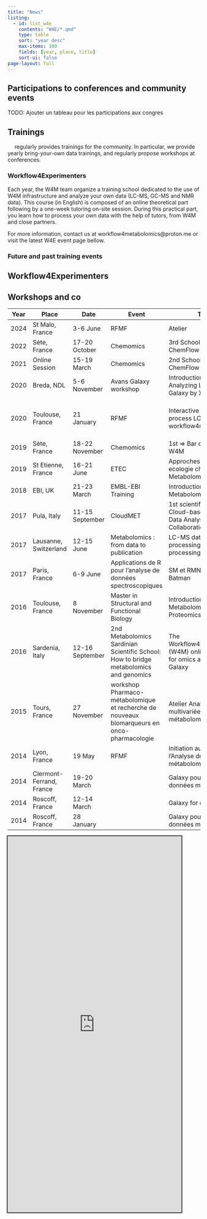 ---
title: "News"
listing: 
  - id: list_w4e
    contents: "W4E/*.qmd"
    type: table
    sort: "year desc"
    max-items: 100
    fields: [year, place, title]
    sort-ui: false
page-layout: full
---

## Participations to conferences and community events

TODO: Ajouter un tableau pour les participations aux congres

## Trainings

![](/images/W4M_icon.svg){height=1em} regularly provides trainings for the community. 
In particular, we provide yearly bring-your-own data trainings, and regularly propose workshops at conferences.

### Workflow4Experimenters ![](/images/W4E_icon.svg){height=1em}

Each year, the W4M team organize a training school dedicated to the use of W4M infrastructure and analyze your own data (LC-MS, GC-MS and NMR data). 
This course (in English) is composed of an online theoretical part following by a one-week tutoring on-site session. 
During this practical part, you learn how to process your own data with the help of tutors, from W4M and close partners.

For more information, contact us at workflow4metabolomics@proton.me or visit the latest W4E event page bellow. 

### Future and past training events

::: {.panel-tabset}
## Workflow4Experimenters

:::{#list_w4e}
:::

## Workshops and co

| Year | Place                    | Date            | Event                                                                                       | Training                                                                             | Speaker                                     |
|------|--------------------------|-----------------|---------------------------------------------------------------------------------------------|--------------------------------------------------------------------------------------|---------------------------------------------|
| 2024 | St Malo, France          | 3-6 June        | RFMF                                                                                        | Atelier                                                                              |                                             |
| 2022 | Sète, France             | 17-20 October   | Chemomics                                                                                   | 3rd School => Bar camp ChemFlow / W4M                                                |                                             |
| 2021 | Online Session           | 15-19 March     | Chemomics                                                                                   | 2nd School => Bar camp ChemFlow / W4M                                                |                                             |
| 2020 | Breda, NDL               | 5-6 November    | Avans Galaxy workshop                                                                       | Introduction of to XCMS, Analyzing LC-MS data with Galaxy by XCMS functions          | Yann Guitton                                |
| 2020 | Toulouse, France         | 21 January      | RFMF                                                                                        | Interactive tutorial, How to process LC-MS data with workflow4metabolomics.org       | Y Guitton, M. Tremblay-Franco, F. Giacomoni |
| 2019 | Sète, France             | 18-22 November  | Chemomics                                                                                   | 1st => Bar camp ChemFlow / W4M                                                       |                                             |
| 2019 | St Etienne, France       | 16-21 June      | ETEC                                                                                        | Approches "Omiques" en ecologie chimique - Atelier Metabolomique avec W4M            | Binta Dieme                                 |
| 2018 | EBI, UK                  | 21-23 March     | EMBL-EBI Training                                                                           | Introduction to Metabolomics Analysis                                                | Etienne Thevenot                            |
| 2017 | Pula, Italy              | 11-15 September | CloudMET                                                                                    | 1st scientific school on Cloud-based Metabolomics Data Analysis and Collaboration    |                                             |
| 2017 | Lausanne, Switzerland    | 12-15 June      | Metabolomics : from data to publication                                                     | LC-MS data pre-processing/MS data processing                                         | Yann Guitton                                |
| 2017 | Paris, France            | 6-9 June        | Applications de R pour l’analyse de données spectroscopiques                                | SM et RMN : XCMS et Batman                                                           | Alain PARIS                                 |
| 2016 | Toulouse, France         | 8 November      | Master in Structural and Functional Biology                                                 | Introduction to Statistics for Metabolomics and Proteomics                           | Marie Tremblay-Franco                       |
| 2016 | Sardenia, Italy          | 12-16 September | 2nd Metabolomics Sardinian Scientific School: How to bridge metabolomics and genomics       | The Workflow4Metabolomics (W4M) online infrastructure for omics analysis with Galaxy |                                             |
| 2015 | Tours, France            | 27 November     | workshop Pharmaco-métabolomique et recherche de nouveaux biomarqueurs en onco-pharmacologie | Atelier Analyses multivariées des données métabolomiques                             |                                             |
| 2014 | Lyon, France             | 19 May          | RFMF                                                                                        | Initiation au traitement et à l'Analyse des données métabolomiques                   |                                             |
| 2014 | Clermont-Ferrand, France | 19-20 March     |                                                                                             | Galaxy pour l'analyse de données métabolomique                                       |                                             |
| 2014 | Roscoff, France          | 12-14 March     |                                                                                             | Galaxy for developper                                                                |                                             |
| 2014 | Roscoff, France          | 28 January      |                                                                                             | Galaxy pour l'analyse de données métabolomique                                       |                                             |

:::


<!-- ```{=html} -->
<!-- <a  -->
<!-- class="twitter-timeline"  -->
<!-- href="https://twitter.com/workflow4metabo?ref_src=twsrc%5Etfw"> -->
<!-- Tweets by workflow4metabo</a> -->
<!-- <script async src="https://platform.twitter.com/widgets.js"  -->
<!-- charset="utf-8"></script> -->
<!-- ``` -->
:::{.column-margin}
```{=html}
<iframe style="
  width:90%;
  height:70em;
  border-style:none;
  box-shadow:0px 0px 2px 2px"
  src="https://twitter.com/workflow4metabo" title="Tweets by @workflow4metabo"
></iframe>
```
:::
